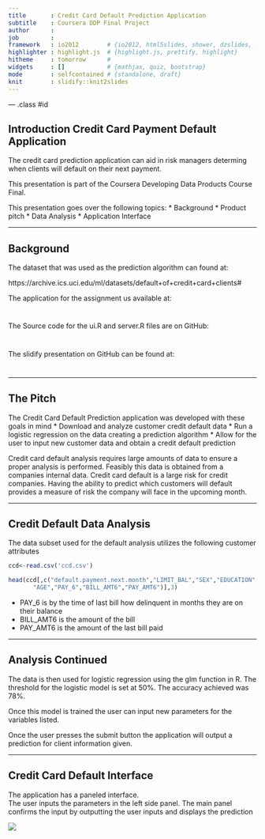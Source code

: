 ```yaml
---
title       : Credit Card Default Prediction Application
subtitle    : Coursera DDP Final Project
author      : 
job         : 
framework   : io2012        # {io2012, html5slides, shower, dzslides, ...}
highlighter : highlight.js  # {highlight.js, prettify, highlight}
hitheme     : tomorrow      # 
widgets     : []            # {mathjax, quiz, bootstrap}
mode        : selfcontained # {standalone, draft}
knit        : slidify::knit2slides
---
```




--- .class #id 

## Introduction Credit Card Payment Default Application 
The credit card prediction application can aid in risk managers determing when clients will default on their next payment.

This presentation is part of the Coursera Developing Data Products Course Final.

This presentation goes over the following topics: 
* Background
* Product pitch
* Data Analysis
* Application Interface

---

## Background
The dataset that was used as the prediction algorithm can found at:

https://archive.ics.uci.edu/ml/datasets/default+of+credit+card+clients#

The application for the assignment us available at:

#

The Source code for the ui.R and server.R files are on GitHub:

#

The slidify presentation on GitHub can be found at:

#

---

## The Pitch

The Credit Card Default Prediction application was developed with these goals in mind
* Download and analyze customer credit default data
* Run a logistic regression on the data creating a prediction algorithm
* Allow for the user to input new customer data and obtain a credit default prediction

Credit card default analysis requires large amounts of data to ensure a proper analysis is performed.  Feasibly this data is obtained from a companies internal data.  Credit card default is a large risk for credit companies.  Having the ability to predict which customers will default provides a measure of risk the company will face in the upcoming month. 

---

## Credit Default Data Analysis

The data subset used for the default analysis utilizes the following customer attributes
```r
ccd<-read.csv('ccd.csv')

head(ccd[,c("default.payment.next.month","LIMIT_BAL","SEX","EDUCATION","MARRIAGE",
       "AGE","PAY_6","BILL_AMT6","PAY_AMT6")],3)
```
* PAY_6 is by the time of last bill how delinquent in months they are on their balance
* BILL_AMT6 is the amount of the bill
* PAY_AMT6 is the amount of the last bill paid

---

## Analysis Continued

The data is then used for logistic regression using the glm function in R.  The threshold for the logistic model is set at 50%.  The accuracy achieved was 78%.

Once this model is trained the user can input new parameters for the variables listed.

Once the user presses the submit button the application will output a prediction for client information given. 

---

## Credit Card Default Interface

The application has a paneled interface.  
The user inputs the parameters in the left side panel.
The main panel confirms the input by outputting the user inputs and displays the prediction

![](ccdui.JPG )



